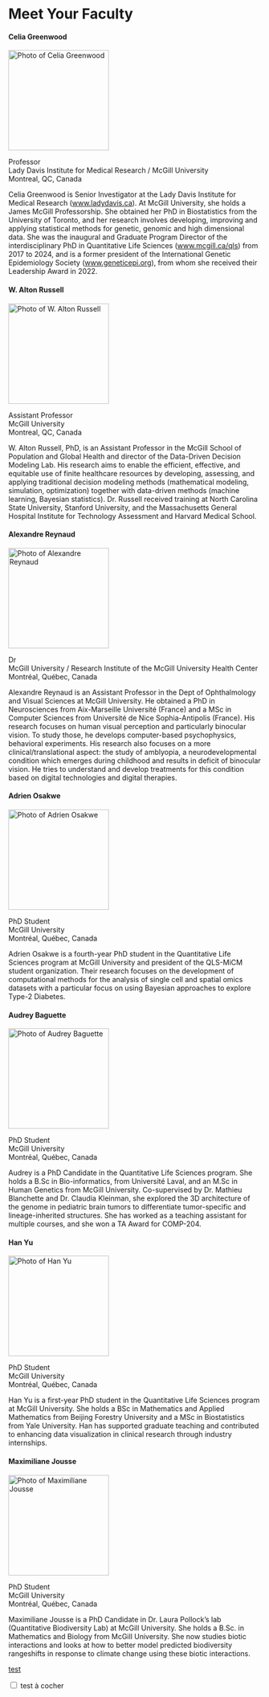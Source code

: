 # Meet Your Faculty

<!--#### NAME

<img src="./img/faculty/MISSINGHEADSHOT.PNG" width="200" alt="Photo of NAME">

>JOB TITLE <br>
INSTITUTION <br>
LOCATION
>
> --- CONTACT INFO, IF PROVIDED

BIO GOES HERE-->


#### Celia Greenwood

<img src="./img/faculty/celia-greenwood.jpg" width="200" alt="Photo of Celia Greenwood">

Professor <br>
Lady Davis Institute for Medical Research / McGill University <br>
Montreal, QC, Canada

Celia Greenwood is Senior Investigator at the Lady Davis Institute for Medical Research ([www.ladydavis.ca](www.ladydavis.ca)). At McGill University, she holds a James McGill Professorship. She  obtained her PhD in Biostatistics from the University of Toronto, and her research involves developing, improving and applying statistical methods for genetic, genomic and high dimensional data. She was the inaugural and Graduate Program Director of the interdisciplinary PhD in Quantitative Life Sciences ([www.mcgill.ca/qls](www.mcgill.ca/qls)) from 2017 to 2024, and is a former president of the International Genetic Epidemiology Society ([www.geneticepi.org](www.geneticepi.org)), from whom she received their Leadership Award in 2022.


#### W. Alton Russell

<img src="./img/faculty/alton-russell.jpg" width="200" alt="Photo of W. Alton Russell">

Assistant Professor <br>
McGill University <br>
Montreal, QC, Canada

W. Alton Russell, PhD, is an Assistant Professor in the McGill School of Population and Global Health and director of the Data-Driven Decision Modeling Lab. His research aims to enable the efficient, effective, and equitable use of finite healthcare resources by developing, assessing, and applying traditional decision modeling methods (mathematical modeling, simulation, optimization) together with data-driven methods (machine learning, Bayesian statistics). Dr. Russell received training at North Carolina State University, Stanford University, and the Massachusetts General Hospital Institute for Technology Assessment and Harvard Medical School.


#### Alexandre Reynaud

<img src="./img/faculty/alexandre-reynaud.jpg" width="200" alt="Photo of Alexandre Reynaud">

Dr <br>
McGill University / Research Institute of the McGill University Health Center <br>
Montréal, Québec, Canada

Alexandre Reynaud is an Assistant Professor in the Dept of Ophthalmology and Visual Sciences at McGill University. He obtained a PhD in Neurosciences from Aix-Marseille Université (France) and a MSc in Computer Sciences from Université de Nice Sophia-Antipolis (France). His research focuses on human visual perception and particularly binocular vision. To study those, he develops computer-based psychophysics, behavioral experiments. His research also focuses on a more clinical/translational aspect: the study of amblyopia, a neurodevelopmental condition which emerges during childhood and results in deficit of binocular vision. He tries to understand and develop treatments for this condition based on digital technologies and digital therapies. 


#### Adrien Osakwe

<img src="./img/faculty/MISSINGHEADSHOT.png" width="200" alt="Photo of Adrien Osakwe">

PhD Student <br>
McGill University <br>
Montréal, Québec, Canada

Adrien Osakwe is a fourth-year PhD student in the Quantitative Life Sciences program at McGill University and president of the QLS-MiCM student organization. Their research focuses on the development of computational methods for the analysis of single cell and spatial omics datasets with a particular focus on using Bayesian approaches to explore Type-2 Diabetes.


#### Audrey Baguette

<img src="./img/faculty/MISSINGHEADSHOT.png" width="200" alt="Photo of Audrey Baguette">

PhD Student <br>
McGill University <br>
Montréal, Québec, Canada

Audrey is a PhD Candidate in the Quantitative Life Sciences program. She holds a B.Sc in Bio-informatics, from Université Laval, and an M.Sc in Human Genetics from McGill University. Co-supervised by Dr. Mathieu Blanchette and Dr. Claudia Kleinman, she explored the 3D architecture of the genome in pediatric brain tumors to differentiate tumor-specific and lineage-inherited structures. She has worked as a teaching assistant for multiple courses, and she won a TA Award for COMP-204.


#### Han Yu

<img src="./img/faculty/MISSINGHEADSHOT.png" width="200" alt="Photo of Han Yu">

PhD Student <br>
McGill University <br>
Montréal, Québec, Canada

Han Yu is a first-year PhD student in the Quantitative Life Sciences program at McGill University. She holds a BSc in Mathematics and Applied Mathematics from Beijing Forestry University and a MSc in Biostatistics from Yale University. Han has supported graduate teaching and contributed to enhancing data visualization in clinical research through industry internships.


#### Maximiliane Jousse

<img src="./img/faculty/MISSINGHEADSHOT.png" width="200" alt="Photo of Maximiliane Jousse">

PhD Student <br>
McGill University <br>
Montréal, Québec, Canada

Maximiliane Jousse is a PhD Candidate in Dr. Laura Pollock’s lab (Quantitative Biodiversity Lab) at McGill University. She holds a B.Sc. in Mathematics and Biology from McGill University. She now studies biotic interactions and looks at how to better model predicted biodiversity rangeshifts in response to climate change using these biotic interactions.

<u> test</u>

<div style="list-style-type: none;">
  <label><input type="checkbox"> test à cocher</label><br>
</div>
